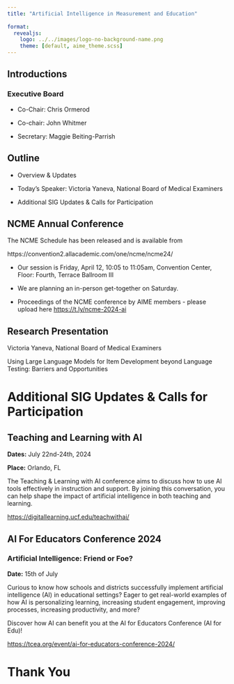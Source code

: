 ```yaml
---
title: "Artificial Intelligence in Measurement and Education"
 
format: 
  revealjs:
    logo: ../../images/logo-no-background-name.png
    theme: [default, aime_theme.scss]
---
```


## Introductions

### Executive Board

-   Co-Chair: Chris Ormerod

-   Co-chair: John Whitmer

-   Secretary: Maggie Beiting-Parrish

## Outline

-   Overview & Updates

-   Today's Speaker: Victoria Yaneva, National Board of Medical Examiners

-   Additional SIG Updates & Calls for Participation

## NCME Annual Conference

The NCME Schedule has been released and is available from

https://convention2.allacademic.com/one/ncme/ncme24/

-   Our session is Friday, April 12, 10:05 to 11:05am, Convention Center, Floor: Fourth, Terrace Ballroom III

-   We are planning an in-person get-together on Saturday.

-   Proceedings of the NCME conference by AIME members - please upload here <https://t.ly/ncme-2024-ai>

## Research Presentation

Victoria Yaneva, National Board of Medical Examiners

Using Large Language Models for Item Development beyond Language Testing: Barriers and Opportunities

# Additional SIG Updates & Calls for Participation

## Teaching and Learning with AI

**Dates:** July 22nd-24th, 2024

**Place:** Orlando, FL

The Teaching & Learning with AI conference aims to discuss how to use AI tools effectively in instruction and support. By joining this conversation, you can help shape the impact of artificial intelligence in both teaching and learning.

<https://digitallearning.ucf.edu/teachwithai/>

## AI For Educators Conference 2024

### Artificial Intelligence: Friend or Foe?

**Date:** 15th of July

Curious to know how schools and districts successfully implement artificial intelligence (AI) in educational settings? Eager to get real-world examples of how AI is personalizing learning, increasing student engagement, improving processes, increasing productivity, and more?

Discover how AI can benefit you at the AI for Educators Conference (AI for Edu)!

<https://tcea.org/event/ai-for-educators-conference-2024/>

# Thank You
